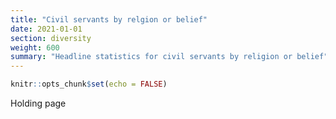 ```yaml
---
title: "Civil servants by relgion or belief"
date: 2021-01-01
section: diversity
weight: 600
summary: "Headline statistics for civil servants by religion or belief"
---
```


```r
knitr::opts_chunk$set(echo = FALSE)
```

Holding page
